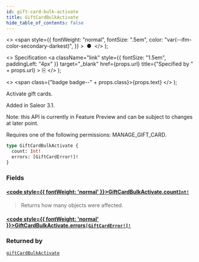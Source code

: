 ```yaml
---
id: gift-card-bulk-activate
title: GiftCardBulkActivate
hide_table_of_contents: false
---
```


  <>
    <span
      style={{
        fontWeight: "normal",
        fontSize: ".5em",
        color: "var(--ifm-color-secondary-darkest)",
      }}
    >
      &nbsp;●&nbsp;
    </span>
  </>
);

  <>
    Specification
    <a
      className="link"
      style={{ fontSize: "1.5em", paddingLeft: "4px" }}
      target="\_blank"
      href={props.url}
      title={"Specified by " + props.url}
    >
      ⎘
    </a>
  </>
);

  <>
    <span class={"badge badge--" + props.class}>{props.text}</span>
  </>
);

Activate gift cards.

Added in Saleor 3.1.

Note: this API is currently in Feature Preview and can be subject to changes at later point.

Requires one of the following permissions: MANAGE_GIFT_CARD.

```graphql
type GiftCardBulkActivate {
  count: Int!
  errors: [GiftCardError!]!
}
```

### Fields

#### [<code style={{ fontWeight: 'normal' }}>GiftCardBulkActivate.<b>count</b></code>](#)<Bullet />[`Int!`](../../api-reference/scalars/int) <Badge class="secondary" text="non-null"/> <Badge class="secondary" text="scalar"/>

> Returns how many objects were affected.

#### [<code style={{ fontWeight: 'normal' }}>GiftCardBulkActivate.<b>errors</b></code>](#)<Bullet />[`[GiftCardError!]!`](../../api-reference/objects/gift-card-error) <Badge class="secondary" text="non-null"/> <Badge class="secondary" text="object"/>

>

### Returned by

[`giftCardBulkActivate`](../../api-reference/mutations/gift-card-bulk-activate) <Badge class="secondary" text="mutation"/>
